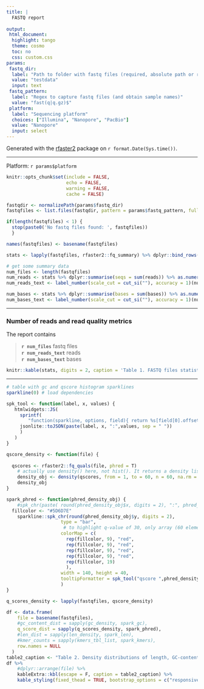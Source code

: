 ```yaml
---
title: |
  FASTQ report    
  
output:
 html_document:
  highlight: tango
  theme: cosmo
  toc: no
  css: custom.css
params:
 fastq_dir:
  label: "Path to folder with fastq files (required, absolute path or relative to current folder)"
  value: "testdata"
  input: text
 fastq_pattern:
  label: "Regex to capture fastq files (and obtain sample names)"
  value: "fast(q|q.gz)$"
 platform:
  label: "Sequencing platform"
  choices: ["Illumina", "Nanopore", "PacBio"]
  value: "Nanopore"
  input: select
---
```

Generated with the [rfaster2](https://github.com/angelovangel/rfaster2) package on `r format.Date(Sys.time())`.   

***

Platform: <span class="badge"> `r params$platform` </span>    

```r
knitr::opts_chunk$set(include = FALSE, 
                      echo = FALSE, 
                      warning = FALSE, 
                      cache = FALSE)

fastqdir <- normalizePath(params$fastq_dir)
fastqfiles <- list.files(fastqdir, pattern = params$fastq_pattern, full.names = TRUE, recursive = T)

if(length(fastqfiles) < 1) { 
  stop(paste0('No fastq files found: ', fastqfiles))
  }

names(fastqfiles) <- basename(fastqfiles)

```


```r

stats <- lapply(fastqfiles, rfaster2::fq_summary) %>% dplyr::bind_rows()

# get some summary data
num_files <- length(fastqfiles)
num_reads <- stats %>% dplyr::summarise(seqs = sum(reads)) %>% as.numeric()
num_reads_text <- label_number(scale_cut = cut_si(""), accuracy = 1)(num_reads)

num_bases <- stats %>% dplyr::summarise(bases = sum(bases)) %>% as.numeric()
num_bases_text <- label_number(scale_cut = cut_si(""), accuracy = 1)(num_bases)

```

***

### Number of reads and read quality metrics
The report contains 
<blockquote>  
**`r num_files`** fastq files  
**`r num_reads_text`** reads  
**`r num_bases_text`** bases    
</blockquote>

```r

knitr::kable(stats, digits = 2, caption = 'Table 1. FASTQ files statistics', format.args = list(big.mark = ","))

```

***


```r
# table with gc and qscore histogram sparklines
sparkline(0) # load dependencies

spk_tool <- function(label, x, values) {
   htmlwidgets::JS(
     sprintf(
 		"function(sparkline, options, field){ return %s[field[0].offset]; }",
     jsonlite::toJSON(paste(label, x, ":",values, sep = " "))
     )
   )
}

qscore_density <- function(file) {
  
  qscores <- rfaster2::fq_quals(file, phred = T)
    # actually use density() here, not hist(). It returns a density list object with x and y, x is fixed from 1 to 50
    density_obj <- density(qscores, from = 1, to = 60, n = 60, na.rm = TRUE) # n is the number of equally spaced points at which the density is to be estimated.
    density_obj
}

spark_phred <- function(phred_density_obj) {
	#spk_chr(paste( round(phred_density_obj$x, digits = 2), ":", phred_density_obj$y, sep = ""),
  fillcolor <- "#5D6D7E"
	sparkline::spk_chr(round(phred_density_obj$y, digits = 2), 
					type = "bar",
					 # to highlight q-value of 30, only array (60 elements) seems to work, don't know how to pass range map here
					colorMap = c(
					  rep(fillcolor, 9), "red", 
					  rep(fillcolor, 9), "red", 
					  rep(fillcolor, 9), "red", 
					  rep(fillcolor, 9), "red", 
					  rep(fillcolor, 19)
					  ),
					width = 140, height = 40,
					tooltipFormatter = spk_tool("qscore ",phred_density_obj$x, round(phred_density_obj$y, 2))
					)
}

q_scores_density <- lapply(fastqfiles, qscore_density)

df <- data.frame(
	file = basename(fastqfiles),
	#gc_content_dist = sapply(gc_density, spark_gc),
	q_score_dist = sapply(q_scores_density, spark_phred),
	#len_dist = sapply(len_density, spark_len),
	#kmer_counts = sapply(kmers_tbl_list, spark_kmers), 
	row.names = NULL
  )
table2_caption <- "Table 2. Density distributions of length, GC-content and 'mean' q-score. The q-scores 10, 20, 30, 40 are in red"
df %>%
	#dplyr::arrange(file) %>%
	kableExtra::kbl(escape = F, caption = table2_caption) %>%
	kable_styling(fixed_thead = TRUE, bootstrap_options = c("responsive"))
  
```


